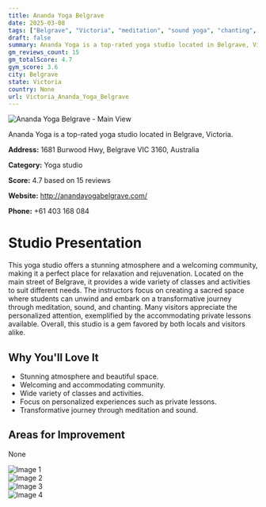 ```yaml
---
title: Ananda Yoga Belgrave
date: 2025-03-08
tags: ["Belgrave", "Victoria", "meditation", "sound yoga", "chanting", "atmosphere", "community", "Belgrave"]  
draft: false
summary: Ananda Yoga is a top-rated yoga studio located in Belgrave, Victoria.
gm_reviews_count: 15
gm_totalScore: 4.7
gym_score: 3.6
city: Belgrave
state: Victoria
country: None
url: Victoria_Ananda_Yoga_Belgrave
---
```


<div className="aspect-[16/9] relative my-8">
  <img 
    src="https://lh5.googleusercontent.com/p/AF1QipO2qKe9rjYlNHqph6URjrtY35ogDoUGxQpP5Fl5=w1920-h1080-k-no"
    alt="Ananda Yoga Belgrave - Main View"
    className="object-cover absolute inset-0 w-full h-full rounded-lg"
  />
</div>

Ananda Yoga is a top-rated yoga studio located in Belgrave, Victoria.

**Address:** 1681 Burwood Hwy, Belgrave VIC 3160, Australia

**Category:** Yoga studio

**Score:** 4.7 based on 15 reviews

**Website:** http://anandayogabelgrave.com/

**Phone:** +61 403 168 084

# Studio Presentation

This yoga studio offers a stunning atmosphere and a welcoming community, making it a perfect place for relaxation and rejuvenation. Located on the main street of Belgrave, it provides a wide variety of classes and activities to suit different needs. The instructors focus on creating a sacred space where students can unwind and embark on a transformative journey through meditation, sound, and chanting. Many visitors appreciate the personalized attention, exemplified by the accommodating private lessons available. Overall, this studio is a gem favored by both locals and visitors alike.


## Why You'll Love It

- Stunning atmosphere and beautiful space.
- Welcoming and accommodating community.
- Wide variety of classes and activities.
- Focus on personalized experiences such as private lessons.
- Transformative journey through meditation and sound.

## Areas for Improvement

None

<div className="grid grid-cols-1 xl:grid-cols-2 gap-4 my-8">
<div className="aspect-[4/3] relative"><img src="https://lh5.googleusercontent.com/p/AF1QipMY4p2oGuAZv1v01smrqu9xHNHdJZLGaliw73ep=w1920-h1080-k-no" alt="Image 1" className="object-cover absolute inset-0 w-full h-full rounded-lg" /></div>
<div className="aspect-[4/3] relative"><img src="https://lh5.googleusercontent.com/p/AF1QipOiy92YC3RcJwv-Pw5E-Lq9JXr5Pu3_4rriirxy=w1920-h1080-k-no" alt="Image 2" className="object-cover absolute inset-0 w-full h-full rounded-lg" /></div>
<div className="aspect-[4/3] relative"><img src="https://lh5.googleusercontent.com/p/AF1QipPyYQzRnEgVPMLfyBvxDMJdFGAt3LS2iA0q_XAT=w1920-h1080-k-no" alt="Image 3" className="object-cover absolute inset-0 w-full h-full rounded-lg" /></div>
<div className="aspect-[4/3] relative"><img src="https://lh5.googleusercontent.com/p/AF1QipN8yINjgSGEkYGwnvAER41NC1Zp3EBaHVLNKUWe=w1920-h1080-k-no" alt="Image 4" className="object-cover absolute inset-0 w-full h-full rounded-lg" /></div>
</div>